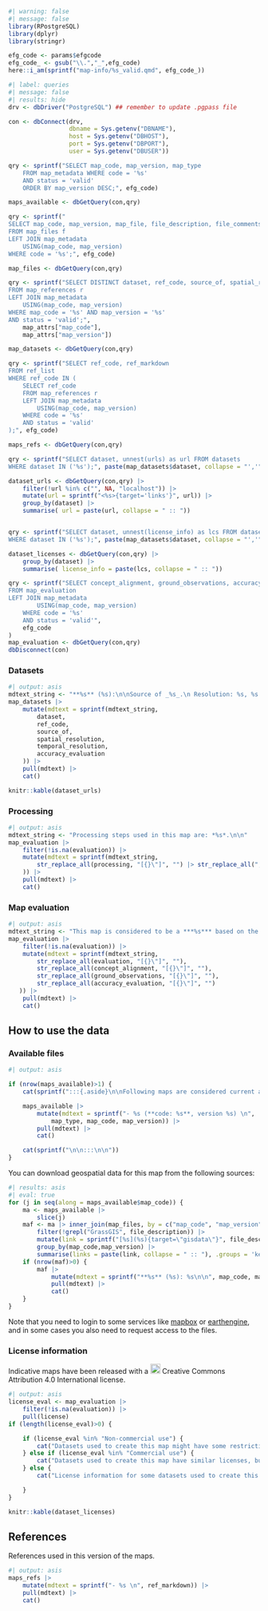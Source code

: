 ```r
#| warning: false
#| message: false
library(RPostgreSQL)
library(dplyr)
library(stringr)

efg_code <- params$efgcode
efg_code_ <- gsub("\\.","_",efg_code)
here::i_am(sprintf("map-info/%s_valid.qmd", efg_code_))

```



```r
#| label: queries
#| message: false
#| results: hide
drv <- dbDriver("PostgreSQL") ## remember to update .pgpass file

con <- dbConnect(drv, 
                 dbname = Sys.getenv("DBNAME"),
                 host = Sys.getenv("DBHOST"),
                 port = Sys.getenv("DBPORT"),
                 user = Sys.getenv("DBUSER"))

qry <- sprintf("SELECT map_code, map_version, map_type
    FROM map_metadata WHERE code = '%s' 
    AND status = 'valid'
    ORDER BY map_version DESC;", efg_code)

maps_available <- dbGetQuery(con,qry) 

qry <- sprintf("
SELECT map_code, map_version, map_file, file_description, file_comments, f.map_script 
FROM map_files f
LEFT JOIN map_metadata
    USING(map_code, map_version)
WHERE code = '%s';", efg_code)

map_files <- dbGetQuery(con,qry) 

qry <- sprintf("SELECT DISTINCT dataset, ref_code, source_of, spatial_resolution, accuracy_evaluation, temporal_resolution, rule_set 
FROM map_references r 
LEFT JOIN map_metadata
    USING(map_code, map_version)
WHERE map_code = '%s' AND map_version = '%s' 
AND status = 'valid';", 
    map_attrs["map_code"],
    map_attrs["map_version"])

map_datasets <- dbGetQuery(con,qry) 

qry <- sprintf("SELECT ref_code, ref_markdown
FROM ref_list 
WHERE ref_code IN (
    SELECT ref_code 
    FROM map_references r 
    LEFT JOIN map_metadata
        USING(map_code, map_version)
    WHERE code = '%s' 
    AND status = 'valid'
);", efg_code)

maps_refs <- dbGetQuery(con,qry) 

qry <- sprintf("SELECT dataset, unnest(urls) as url FROM datasets
WHERE dataset IN ('%s');", paste(map_datasets$dataset, collapse = "','"))

dataset_urls <- dbGetQuery(con,qry) |>
    filter(!url %in% c("", NA, "localhost")) |>
    mutate(url = sprintf("<%s>{target='links'}", url)) |>
    group_by(dataset) |>
    summarise( url = paste(url, collapse = " :: "))


qry <- sprintf("SELECT dataset, unnest(license_info) as lcs FROM datasets
WHERE dataset IN ('%s');", paste(map_datasets$dataset, collapse = "','"))

dataset_licenses <- dbGetQuery(con,qry) |>
    group_by(dataset) |>
    summarise( license_info = paste(lcs, collapse = " :: "))

qry <- sprintf("SELECT concept_alignment, ground_observations, accuracy_evaluation, time_series, evaluation, processing, license
FROM map_evaluation
LEFT JOIN map_metadata
        USING(map_code, map_version)
    WHERE code = '%s' 
    AND status = 'valid'",
    efg_code
)
map_evaluation <- dbGetQuery(con,qry)
dbDisconnect(con)
```



### Datasets

```r
#| output: asis
mdtext_string <- "**%s** (%s):\n\nSource of _%s_.\n Resolution: %s, %s.\n Accuracy evaluation: %s.\n\n"
map_datasets |>
    mutate(mdtext = sprintf(mdtext_string,
        dataset,
        ref_code,
        source_of,
        spatial_resolution,
        temporal_resolution,
        accuracy_evaluation
    )) |>
    pull(mdtext) |>
    cat()

```

```r
knitr::kable(dataset_urls)
```

### Processing

```r
#| output: asis
mdtext_string <- "Processing steps used in this map are: *%s*.\n\n"
map_evaluation |>
    filter(!is.na(evaluation)) |>
    mutate(mdtext = sprintf(mdtext_string,
        str_replace_all(processing, "[{}\"]", "") |> str_replace_all(",", "* :: *")
    )) |>
    pull(mdtext) |>
    cat()
```

### Map evaluation


```r
#| output: asis
mdtext_string <- "This map is considered to be a ***%s*** based on the following characteristics:\n\nConcept alignment is *%s*.\n\nGround observations are _%s_.\n\n The accuracy evaluation *%s*.\n\n"
map_evaluation |>
    filter(!is.na(evaluation)) |>
    mutate(mdtext = sprintf(mdtext_string,
        str_replace_all(evaluation, "[{}\"]", ""), 
        str_replace_all(concept_alignment, "[{}\"]", ""), 
        str_replace_all(ground_observations, "[{}\"]", ""), 
        str_replace_all(accuracy_evaluation, "[{}\"]", "")
   )) |>
    pull(mdtext) |>
    cat()

```

## How to use the data

### Available files

```r
#| output: asis

if (nrow(maps_available)>1) {
    cat(sprintf(":::{.aside}\n\nFollowing maps are considered current and valid indicative distribution maps for this ecosystem functional group. `Web navigation` maps are optimised for use in webapps, but they have similar methods and differ only in details of format and processing. \n\n"))

    maps_available |>
        mutate(mdtext = sprintf("- %s (**code: %s**, version %s) \n", 
            map_type, map_code, map_version)) |>
        pull(mdtext) |> 
        cat()

    cat(sprintf("\n\n:::\n\n"))
}
```

You can download geospatial data for this map from the following sources:

```r
#| results: asis
#| eval: true
for (j in seq(along = maps_available$map_code)) {
    ma <- maps_available |>
        slice(j)
    maf <- ma |> inner_join(map_files, by = c("map_code", "map_version")) |>
        filter(!grepl("GrassGIS", file_description)) |>
        mutate(link = sprintf("[%s](%s){target=\"gisdata\"}", file_description, map_file)) |>
        group_by(map_code,map_version) |>
        summarise(links = paste(link, collapse = " :: "), .groups = 'keep')
    if (nrow(maf)>0) {
        maf |>
            mutate(mdtext = sprintf("**%s** (%s): %s\n\n", map_code, map_version, links)) |>
            pull(mdtext) |>
            cat()
    }
}
```

Note that you need to login to some services like [mapbox](https://www.mapbox.com){target="links"} or [earthengine](https://earthengine.google.com){target="links"}, and in some cases you also need to request access to the files.

###  License information

Indicative maps have been released with a ![](https://zenodo.org/static/icons/licenses/cc-by-icon.svg){height=20} Creative Commons Attribution 4.0 International license. 

```r
#| output: asis
license_eval <- map_evaluation |>
    filter(!is.na(evaluation)) |>
    pull(license)
if (length(license_eval)>0) {

    if (license_eval %in% "Non-commercial use") {
        cat("Datasets used to create this map might have some restriction for commercial use, see details below.\n\n")
    } else if (license_eval %in% "Commercial use") {
        cat("Datasets used to create this map have similar licenses, but please check the license information below.\n\n")
    } else {
        cat("License information for some datasets used to create this map is incomplete or undocumented. Check details below.\n\n")

    }
}

```


```r
knitr::kable(dataset_licenses)
```

## References

References used in this version of the maps.

```r
#| output: asis
maps_refs |>
    mutate(mdtext = sprintf("- %s \n", ref_markdown)) |>
    pull(mdtext) |> 
    cat()
```